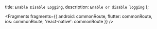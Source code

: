   title: `Enable Disable Logging`,
  description: `Enable or disable logging`
};


<Fragments
  fragments={{
    android: commonRoute,
    flutter: commonRoute,
    ios: commonRoute,
    'react-native': commonRoute
  }}
/>
